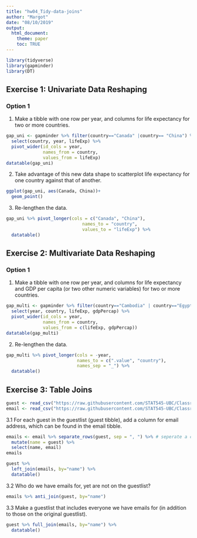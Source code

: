 ```yaml
---
title: "hw04_Tidy-data-joins"
author: "Margot"
date: "08/10/2019"
output:
  html_document:
    theme: paper
    toc: TRUE
---
```

```r
library(tidyverse)
library(gapminder)
library(DT)
```

## Exercise 1: Univariate Data Reshaping

### Option 1

1. Make a tibble with one row per year, and columns for life expectancy for two or more countries.
```r
gap_uni <- gapminder %>% filter(country=="Canada" |country== "China") %>% 
  select(country, year, lifeExp) %>% 
  pivot_wider(id_cols = year,
              names_from = country,
              values_from = lifeExp)
datatable(gap_uni)
```

2. Take advantage of this new data shape to scatterplot life expectancy for one country against that of another.

```r
ggplot(gap_uni, aes(Canada, China))+
  geom_point()
```

3. Re-lengthen the data.

```r
gap_uni %>% pivot_longer(cols = c("Canada", "China"),
                             names_to = "country",
                             values_to = "lifeExp") %>% 
  datatable()
```

## Exercise 2: Multivariate Data Reshaping

### Option 1

1. Make a tibble with one row per year, and columns for life expectancy and GDP per capita (or two other numeric variables) for two or more countries.

```r
gap_multi <- gapminder %>% filter(country=="Cambodia" | country=="Egypt") %>% 
  select(year, country, lifeExp, gdpPercap) %>% 
  pivot_wider(id_cols = year,
              names_from = country,
              values_from = c(lifeExp, gdpPercap))
datatable(gap_multi)
```

2. Re-lengthen the data.

```r
gap_multi %>% pivot_longer(cols = -year,
                           names_to = c(".value", "country"),
                           names_sep = "_") %>% 
  datatable()
```

## Exercise 3: Table Joins
```r
guest <- read_csv("https://raw.githubusercontent.com/STAT545-UBC/Classroom/master/data/wedding/attend.csv")
email <- read_csv("https://raw.githubusercontent.com/STAT545-UBC/Classroom/master/data/wedding/emails.csv")
```

3.1 For each guest in the guestlist (guest tibble), add a column for email address, which can be found in the email tibble.
```r
emails <- email %>% separate_rows(guest, sep = ", ") %>% # seperate a collapsed column into multiple rows. Notice the sep is one comma and one white space
  mutate(name = guest) %>% 
  select(name, email)
emails
```
```r
guest %>% 
  left_join(emails, by="name") %>% 
  datatable()
```


3.2 Who do we have emails for, yet are not on the guestlist?
```r
emails %>% anti_join(guest, by="name")
```


3.3 Make a guestlist that includes everyone we have emails for (in addition to those on the original guestlist).

```r
guest %>% full_join(emails, by="name") %>% 
  datatable()
```

